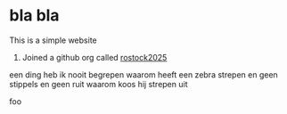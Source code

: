 # bla bla

This is a simple website

1. Joined a github org called [rostock2025](https://github.org/rostock20257)

een ding heb ik nooit begrepen
waarom heeft een zebra strepen
en geen stippels en geen ruit
waarom koos hij strepen uit

foo
